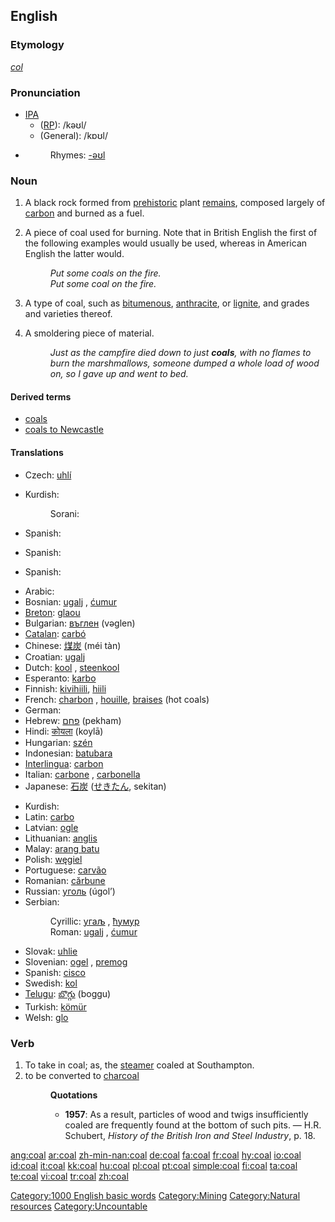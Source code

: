 ==English==

===Etymology===
{{OE.}} ''[[col#Old English|col]]''

===Pronunciation===
*[[IPA|IPA]]
**([[received pronunciation|RP]]): /kəʊl/
**(General): /kɒʊl/
*{{audio|en-us-coal.ogg|Audio (US)}}
*:Rhymes: [[Rhymes:English:-əʊl|-əʊl]]

===Noun===
{{wikipedia}}
{{en-noun|pl=[[coal]] or [[coals]]}}

# {{uncountable}} A black rock formed from [[prehistoric]] plant [[remains]], composed largely of [[carbon]] and burned as a fuel.
# {{countable}} A piece of coal used for burning. Note that in British English the first of the following examples would usually be used, whereas in American English the latter would.
#:''Put some coals on the fire.''
#:''Put some coal on the fire.''
# {{countable}} A type of coal, such as [[bitumenous]], [[anthracite]], or [[lignite]], and grades and varieties thereof.
# {{countable}} A smoldering piece of material.
#:''Just as the campfire died down to just '''coals''', with no flames to burn the marshmallows, someone dumped a whole load of wood on, so I gave up and went to bed.''

====Derived terms====
* [[coals]]
* [[coals to Newcastle]]

====Translations====
{{trans-top|uncountable carbon rock}}
* Czech: [[uhlí]] {{n}}
{{trans-mid}}
* Kurdish:
*: Sorani: {{t|ku|خه‌ڵوزی به‌رد|tr=xelluzî berd|sc=KUchar}}
* Spanish: {{t+|es|carbón|m}}
{{trans-bottom}}

{{trans-top|countable carbon rock}}
{{trans-mid}}
* Spanish: {{t+|es|carbón|m}}
{{trans-bottom}}

{{trans-top|smoldering material}}
{{trans-mid}}
* Spanish: {{t+|es|brasa|f}}
{{trans-bottom}}

{{trans-top}}
* Arabic: {{ARchar|[[فحم]]}}
* Bosnian: [[ugalj#Bosnian|ugalj]] {{m}}, [[ćumur#Bosnian|ćumur]] {{m}}
* [[Breton]]: [[glaou]]
* Bulgarian: [[въглен]] (vəglen) {{m}}
* [[Catalan]]: [[carbó]] {{m}}
* Chinese: [[煤炭]] (méi tàn)
* Croatian: [[ugalj#Croatian|ugalj]] {{m}}
* Dutch: [[kool]] {{m}}, [[steenkool]] {{m}}
* Esperanto: [[karbo]]
* Finnish: [[kivihiili]], [[hiili]]
* French: [[charbon]] {{m}}, [[houille]], [[braises]] {{f}} (hot coals)
* German: {{t+|de|Kohle}} {{f}}
* Hebrew: [[פחם]] (pekham) {{m}}
* Hindi: [[कोयला]] (koylā)
* Hungarian: [[szén]]
* Indonesian: [[batu]][[bara]]
* [[Interlingua]]: [[carbon]]
* Italian: [[carbone]] {{m}}, [[carbonella]] {{f}}
* Japanese: [[石炭]] ([[せきたん]], sekitan)
{{trans-mid}}
* Kurdish: {{t|ku|kumirr}} {{f}}
* Latin: [[carbo]] {{m}}
* Latvian: [[ogle]]
* Lithuanian: [[anglis]]
* Malay: [[arang batu]]
* Polish: [[węgiel]] {{m}}
* Portuguese: [[carvão]] {{m}}
* Romanian: [[cărbune]] {{m}}
* Russian: [[уголь]] (úgol’) {{m}}
* Serbian:
*: Cyrillic: [[угаљ#Serbian|угаљ]] {{m}}, [[ћумур#Serbian|ћумур]] {{m}}
*: Roman: [[ugalj#Serbian|ugalj]] {{m}}, [[ćumur#Serbian|ćumur]] {{m}}
* Slovak: [[uhlie]] {{n}}
* Slovenian: [[ogel]] {{m}}, [[premog]] {{m}}
* Spanish: [[cisco]]
* Swedish: [[kol]]
* [[Telugu]]: [[బొగ్గు]] (boggu)
* Turkish: [[kömür]]
* Welsh: [[glo]] {{m}}
{{trans-bottom}}

===Verb===
{{en-verb}}

# To take in coal; as, the [[steamer]] coaled at Southampton.
# to be converted to [[charcoal]]
#:'''Quotations'''
#:*'''1957''': As a result, particles of wood and twigs insufficiently coaled are frequently found at the bottom of such pits. &mdash; H.R. Schubert, ''History of the British Iron and Steel Industry'', p. 18.

[[Category:1000 English basic words]]
[[Category:Mining]]
[[Category:Natural resources]]
[[Category:Uncountable]]

[[ang:coal]]
[[ar:coal]]
[[zh-min-nan:coal]]
[[de:coal]]
[[fa:coal]]
[[fr:coal]]
[[hy:coal]]
[[io:coal]]
[[id:coal]]
[[it:coal]]
[[kk:coal]]
[[hu:coal]]
[[pl:coal]]
[[pt:coal]]
[[simple:coal]]
[[fi:coal]]
[[ta:coal]]
[[te:coal]]
[[vi:coal]]
[[tr:coal]]
[[zh:coal]]